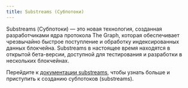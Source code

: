 ```yaml
---
title: Substreams (Субпотоки)
---
```


Substreams (Субпотоки) — это новая технология, созданная разработчиками ядра протокола The Graph, которая обеспечивает чрезвычайно быстрое поступление и обработку индексированных данных блокчейна. Substreams в настоящее время находятся в открытой бета-версии, доступной для тестирования и разработки в нескольких блокчейнах.

Перейдите к [документации substreams](https://substreams.streamingfast.io/), чтобы узнать больше и приступить к созданию субпотоков (substreams).

<VideoEmbed youtube="K-nhC2FCB5k" />
